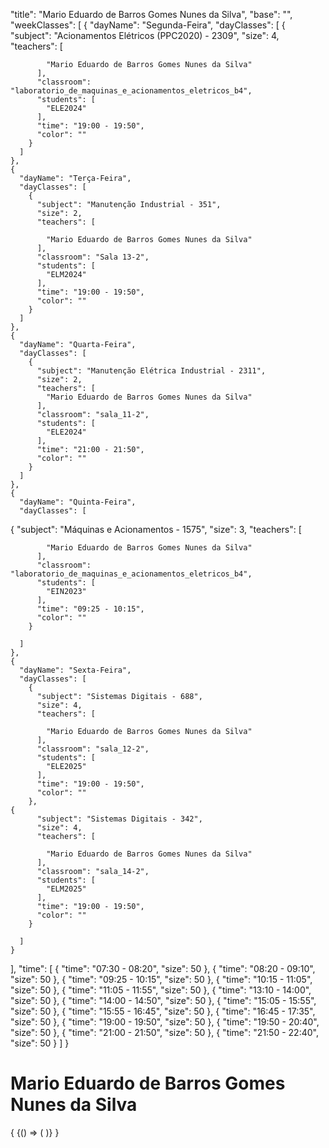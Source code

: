 
  "title": "Mario Eduardo de Barros Gomes Nunes da Silva",
  "base": "",
  "weekClasses": [
    {
      "dayName": "Segunda-Feira",
      "dayClasses": [
        {
          "subject": "Acionamentos Elétricos (PPC2020) - 2309",
          "size": 4,
          "teachers": [
            
            "Mario Eduardo de Barros Gomes Nunes da Silva"
          ],
          "classroom": "laboratorio_de_maquinas_e_acionamentos_eletricos_b4",
          "students": [
            "ELE2024"
          ],
          "time": "19:00 - 19:50",
          "color": ""
        }
      ]
    },
    {
      "dayName": "Terça-Feira",
      "dayClasses": [
        {
          "subject": "Manutenção Industrial - 351",
          "size": 2,
          "teachers": [
            
            "Mario Eduardo de Barros Gomes Nunes da Silva"
          ],
          "classroom": "Sala 13-2",
          "students": [
            "ELM2024"
          ],
          "time": "19:00 - 19:50",
          "color": ""
        }
      ]
    },
    {
      "dayName": "Quarta-Feira",
      "dayClasses": [
        {
          "subject": "Manutenção Elétrica Industrial - 2311",
          "size": 2,
          "teachers": [
            "Mario Eduardo de Barros Gomes Nunes da Silva"
          ],
          "classroom": "sala_11-2",
          "students": [
            "ELE2024"
          ],
          "time": "21:00 - 21:50",
          "color": ""
        }
      ]
    },
    {
      "dayName": "Quinta-Feira",
      "dayClasses": [
{
          "subject": "Máquinas e Acionamentos - 1575",
          "size": 3,
          "teachers": [
            
            "Mario Eduardo de Barros Gomes Nunes da Silva"
          ],
          "classroom": "laboratorio_de_maquinas_e_acionamentos_eletricos_b4",
          "students": [
            "EIN2023"
          ],
          "time": "09:25 - 10:15",
          "color": ""
        }
    
      ]
    },
    {
      "dayName": "Sexta-Feira",
      "dayClasses": [
        {
          "subject": "Sistemas Digitais - 688",
          "size": 4,
          "teachers": [
            
            "Mario Eduardo de Barros Gomes Nunes da Silva"
          ],
          "classroom": "sala_12-2",
          "students": [
            "ELE2025"
          ],
          "time": "19:00 - 19:50",
          "color": ""
        },
    {
          "subject": "Sistemas Digitais - 342",
          "size": 4,
          "teachers": [
            
            "Mario Eduardo de Barros Gomes Nunes da Silva"
          ],
          "classroom": "sala_14-2",
          "students": [
            "ELM2025"
          ],
          "time": "19:00 - 19:50",
          "color": ""
        }

      ]
    }
  ],
  "time": [
    {
      "time": "07:30 - 08:20",
      "size": 50
    },
    {
      "time": "08:20 - 09:10",
      "size": 50
    },
    {
      "time": "09:25 - 10:15",
      "size": 50
    },
    {
      "time": "10:15 - 11:05",
      "size": 50
    },
    {
      "time": "11:05 - 11:55",
      "size": 50
    },
    {
      "time": "13:10 - 14:00",
      "size": 50
    },
    {
      "time": "14:00 - 14:50",
      "size": 50
    },
    {
      "time": "15:05 - 15:55",
      "size": 50
    },
    {
      "time": "15:55 - 16:45",
      "size": 50
    },
    {
      "time": "16:45 - 17:35",
      "size": 50
    },
    {
      "time": "19:00 - 19:50",
      "size": 50
    },
    {
      "time": "19:50 - 20:40",
      "size": 50
    },
    {
      "time": "21:00 - 21:50",
      "size": 50
    },
    {
      "time": "21:50 - 22:40",
      "size": 50
    }
  ]
}

# Mario Eduardo de Barros Gomes Nunes da Silva

<div>
  {
    <BrowserOnly>
      {() => (
        <Grid
          title={data.title}
          weekClasses={data.weekClasses}
          time={data.time}
        />
      )}
    </BrowserOnly>
  }
</div>
